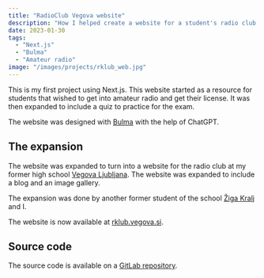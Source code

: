 ```yaml
---
title: "RadioClub Vegova website"
description: "How I helped create a website for a student's radio club."
date: 2023-01-30
tags:
  - "Next.js"
  - "Bulma"
  - "Amateur radio"
image: "/images/projects/rklub_web.jpg"
---
```


This is my first project using Next.js. This website started as a resource
for students that wished to get into amateur radio and get their license.
It was then expanded to include a quiz to practice for the exam.

The website was designed with [Bulma](https://bulma.io/) with the help of
ChatGPT.

## The expansion

The website was expanded to turn into a website for the radio club at my
former high school [Vegova Ljubljana](https://www.vegova.si/). The website
was expanded to include a blog and an image gallery.

The expansion was done by another former student of the school
[Žiga Kralj](https://www.zigakralj.com/) and I.

The website is now available at [rklub.vegova.si](https://rklub.vegova.si/).

## Source code

The source code is available on a [GitLab repository](https://gitlab.vegova.si/rkv/spletisce).
